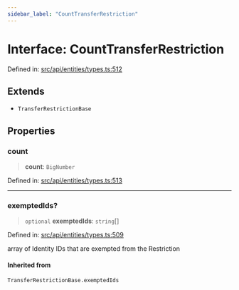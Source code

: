 ```yaml
---
sidebar_label: "CountTransferRestriction"
---
```


# Interface: CountTransferRestriction

Defined in: [src/api/entities/types.ts:512](https://github.com/PolymeshAssociation/polymesh-sdk/blob/bee6a2fe7a8ce5db42a6982e793782182cde2153/src/api/entities/types.ts#L512)

## Extends

- `TransferRestrictionBase`

## Properties

### count

> **count**: `BigNumber`

Defined in: [src/api/entities/types.ts:513](https://github.com/PolymeshAssociation/polymesh-sdk/blob/bee6a2fe7a8ce5db42a6982e793782182cde2153/src/api/entities/types.ts#L513)

***

### exemptedIds?

> `optional` **exemptedIds**: `string`[]

Defined in: [src/api/entities/types.ts:509](https://github.com/PolymeshAssociation/polymesh-sdk/blob/bee6a2fe7a8ce5db42a6982e793782182cde2153/src/api/entities/types.ts#L509)

array of Identity IDs that are exempted from the Restriction

#### Inherited from

`TransferRestrictionBase.exemptedIds`
